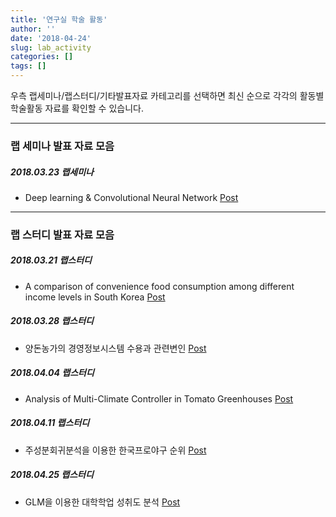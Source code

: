 ```yaml
---
title: '연구실 학술 활동'
author: ''
date: '2018-04-24'
slug: lab_activity
categories: []
tags: []
---
```


우측 랩세미나/랩스터디/기타발표자료 카테고리를 선택하면 최신 순으로 각각의 활동별 학술활동 자료를 확인할 수 있습니다. 

---

### 랩 세미나 발표 자료 모음 

##### 2018.03.23 랩세미나 

* Deep learning & Convolutional Neural Network [Post](/post/dl_cnn/)

---

### 랩 스터디 발표 자료 모음 

##### 2018.03.21 랩스터디

* A comparison of convenience food consumption among different income levels in South Korea [Post](/post/)

##### 2018.03.28 랩스터디

* 양돈농가의 경영정보시스템 수용과 관련변인 [Post](/post/)

##### 2018.04.04 랩스터디

* Analysis of Multi-Climate Controller in Tomato Greenhouses [Post](/post/)

##### 2018.04.11 랩스터디

* 주성분회귀분석을 이용한 한국프로야구 순위 [Post](/post/)

##### 2018.04.25 랩스터디

* GLM을 이용한 대학학업 성취도 분석 [Post](/post/glm_ach)
